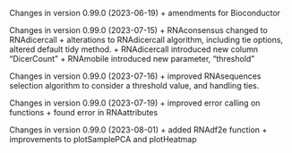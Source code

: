 Changes in version  0.99.0 (2023-06-19)
+ amendments for Bioconductor

Changes in version 0.99.0 (2023-07-15)
+ RNAconsensus changed to RNAdicercall
+ alterations to RNAdicercall algorithm, including tie options, altered default tidy method. 
+ RNAdicercall introduced new column "DicerCount" 
+ RNAmobile introduced new parameter, "threshold"

Changes in version  0.99.0 (2023-07-16)
+ improved RNAsequences selection algorithm to consider a threshold value, and 
handling ties. 

Changes in version  0.99.0 (2023-07-19)
+ improved error calling on functions
+ found error in RNAattributes

Changes in version  0.99.0 (2023-08-01)
+ added RNAdf2e function
+ improvements to plotSamplePCA and plotHeatmap

